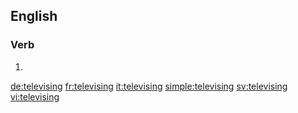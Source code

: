 ==English==

===Verb===
{{head|en|present participle}}

# {{present participle of|televise|lang=en|nocat=1}}

[[de:televising]]
[[fr:televising]]
[[it:televising]]
[[simple:televising]]
[[sv:televising]]
[[vi:televising]]